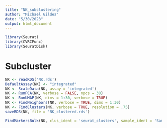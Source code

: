 ```yaml
---
title: "NK_subclustering"
author: "Michael Gildea"
date: "5/30/2023"
output: html_document
---
```


```r
library(Seurat)
library(CVRCFunc)
library(SeuratDisk)
```

# Subcluster
```r
NK <- readRDS('NK.rds')
DefaultAssay(NK) <- "integrated"
NK <- ScaleData(NK, assay = 'integrated')
NK <- RunPCA(NK, verbose = FALSE, npcs = 30)
NK <- RunUMAP(NK, dims = 1:30, verbose = TRUE)
NK <- FindNeighbors(NK, verbose = TRUE, dims = 1:30)
NK <- FindClusters(NK, verbose = TRUE, resolution = .75)
saveRDS(NK, file = 'NK_clustered.rds')
```

```r
FindMarkersBulk(NK, clus_ident = 'seurat_clusters', sample_ident = 'Sample', out_dir = 'NK_subcluster_markers')
```